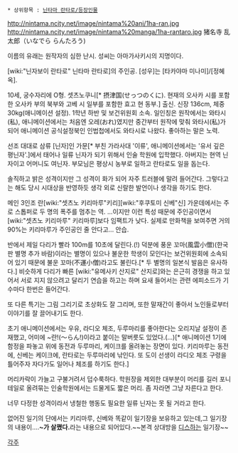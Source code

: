  * 상위항목 : [[닌타마 란타로/등장인물]]

http://nintama.ncity.net/image/nintama%20ani/1ha-ran.jpg
http://nintama.ncity.net/image/nintama%20manga/1ha-rantaro.jpg
猪名寺 乱太郎（いなでら らんたろう)

이름의 유래는 원작자의 심한 난시. 성씨는 아마가사키시의 지명이다.

[wiki:"닌자보이 란타로" 닌타마 란타로]의 주인공. [성우]는 [타카야마 미나미]/[정혜옥].

10세, 궁수자리에 O형. 셋츠노쿠니[* 摂津国(せっつのくに). 현재의 오사카 시를 포함한 오사카 부의 북부와 고베 시 일부를 포함한 효고 현 동부.] 출신. 신장 136cm, 체중 30kg(애니메이션 설정). 1학년 하반 및 보건위원회 소속. 일인칭은 원작에서는 와타시(私), 애니메이션에서는 처음엔 오레(おれ)였지만 중간부터 원작에 맞춰 와타시(私)가 되어 애니메이션 공식설정북인 인법첩에서도 와타시로 나왔다. 좋아하는 말은 노력.

선조 대대로 삼류 [닌자]인 가문[* 부친 가라사대 '이류', 애니메이션에서는 '유서 깊은 평닌자'.]에서 태어나 일류 닌자가 되기 위해서 인술 학원에 입학했다. 아버지는 현역 닌자이고 어머니도 여닌자. 부모님은 평상시 농부로 일하고 란타로도 일을 돕는다.

솔직하고 밝은 성격이지만 그 성격이 화가 되어 자주 트러블에 말려 들어간다. 그렇다고는 해도 당시 시대상을 반영하듯 생각 외로 신랄한 발언이나 생각을 하기도 한다.

메인 3인조 란[wiki:"셋츠노 키리마루"키리][wiki:"후쿠토미 신베"신] 가운데에서는 주로 스톱퍼로 두 명의 폭주를 멈추는 역. ...이지만 이런 특성 때문에 주인공이면서 [wiki:"셋츠노 키리마루" 키리마루]보다 임팩트가 낮다. 실제로 만화책을 보여주면 거의 90%는 키리마루가 주인공인 줄 안다고... 안습.

반에서 제일 다리가 빨라 100m를 10초에 달린다.(!) 덕분에 풍운 꼬마(風雲小僧)(한국판 별명 추가 바람)이라는 별명이 있으나 불운한 학생이 모인다는 보건위원회에 소속되어 있기 때문에 불운 꼬마(不運小僧)라고도 불린다.[* 두 별명의 일본식 발음은 유사하다.] 비슷하게 다리가 빠른 [wiki:"유메사키 산지로" 산지로]와는 은근히 경쟁을 하고 있어서 서로 지지 않으려고 달리기 연습을 하고는 하며 요새 들어서는 관련 에피소드가 기수마다 한번은 들어간다.

또 다른 특기는 그림 그리기로 초상화도 잘 그리며, 또한 말재간이 좋아서 노인들로부터 이야기를 잘 끌어내기도 한다.

초기 애니메이션에서는 우유, 라디오 체조, 두루마리를 좋아한다는 오리지날 설정이 존재했고, 어미에 ~란!(〜らん!)이라고 붙이는 말버릇도 있었다.(...)[* 애니메이션 1기에 함정을 파놓고 위에 동전과 두루마리, 케이크를 올려놓는 장면이 있다. 키리마루는 동전에, 신베는 케이크에, 란타로는 두루마리에 낚인다. 또 도이 선생이 라디오 체조 구령을 틀어주자 자다가도 일어나 체조를 하기도 한다.]

머리카락이 가늘고 구불거려서 덥수룩하다. 학원장을 제외한 대부분이 머리를 길러 포니테일로 올려묶는 인술학원에서는 드물게도 짧은 머리. 좀 자라면 그냥 자른다고 한다.

너무 다정한 성격이라서 냉철한 행동도 필요한 일류 닌자는 못 될 거라고 한다.

없어진 일기의 단에서는 키리마루, 신베와 똑같이 일기장을 보유하고 있는데,그 일기장의 내용이....'''~가 살쪘다.'''라는 내용으로 되어있다.~~본격 상대방을 [[디스]]하는 일기장~~

[[각주]]

